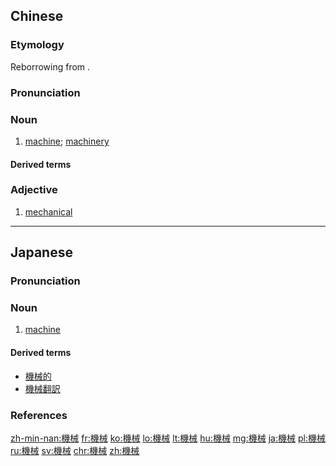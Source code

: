 {{also|机械}}
==Chinese==
{{zh-forms|s=机械}}

===Etymology===
Reborrowing from {{etym|ja|zh}} {{ja-r|機械|きかい}}.

===Pronunciation===
{{zh-pron
|m=jīxiè
|ma=Zh-jixiè.ogg
|c=gei1 haai6
|mn=ki-hāi/ki-hâi/twv:ki-kài
|mn_note=ki-hâi - common variant reading
|h=pfs=kî-hái
|cat=n,a
}}

===Noun===
{{zh-noun}}

# [[machine]]; [[machinery]]

====Derived terms====
{{zh-der|機械翻譯}}

===Adjective===
{{zh-adj}}

# [[mechanical]]

{{zh-cat|Elementary}}

----

==Japanese==
{{ja-kanjitab|き|かい|yomi=o}}

===Pronunciation===
{{ja-pron|きかい|acc=2|acc_ref=NHK|dev=1|y=ko}}

===Noun===
{{ja-noun|き.かい}}

# [[machine]]

====Derived terms====
* [[機械的]]
* [[機械翻訳]]

===References===
<references/>

[[zh-min-nan:機械]]
[[fr:機械]]
[[ko:機械]]
[[lo:機械]]
[[lt:機械]]
[[hu:機械]]
[[mg:機械]]
[[ja:機械]]
[[pl:機械]]
[[ru:機械]]
[[sv:機械]]
[[chr:機械]]
[[zh:機械]]